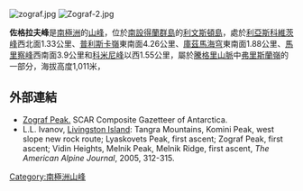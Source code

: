 {{no footnotes|time=2013-10-29T04:05:11+00:00}}
[[Image:zograf.jpg|right]]
[[Image:Zograf-2.jpg|thumb]]

'''佐格拉夫峰'''是[[南極洲|南極洲]]的[[山峰|山峰]]，位於[[南設得蘭群島|南設得蘭群島]]的[[利文斯頓島|利文斯頓島]]，處於[[利亞斯科維茨峰|利亞斯科維茨峰]]西北面1.33公里、[[普利斯卡嶺|普利斯卡嶺]]東南面4.26公里、[[庫茲馬海穹|庫茲馬海穹]]東南面1.88公里、[[馬里察峰|馬里察峰]]西南面3.9公里和[[科米尼峰|科米尼峰]]以西1.55公里，屬於[[騰格里山脈|騰格里山脈]]中[[弗里斯蘭嶺|弗里斯蘭嶺]]的一部分，海拔高度1,011米，

{{coord|62|38|41.9|S|60|10|18|W|display=title}}

==外部連結==
* [http://data.aad.gov.au/aadc/gaz/scar/display_name.cfm?gaz_id=134690 Zograf Peak.]{{Wayback|url=http://data.aad.gov.au/aadc/gaz/scar/display_name.cfm?gaz_id=134690 |date=20120531065305 }} SCAR Composite Gazetteer of Antarctica.
* L.L. Ivanov, [http://c498469.r69.cf2.rackcdn.com/2005/305_antarctica_aaj2005.pdf Livingston Island]{{Wayback|url=http://c498469.r69.cf2.rackcdn.com/2005/305_antarctica_aaj2005.pdf |date=20120323112755 }}: Tangra Mountains, Komini Peak, west slope new rock route; Lyaskovets Peak, first ascent; Zograf Peak, first ascent; Vidin Heights, Melnik Peak, Melnik Ridge, first ascent, ''The American Alpine Journal'', 2005, 312-315.

{{Antarctica-geo-stub}}
[[Category:南極洲山峰|Category:南極洲山峰]]